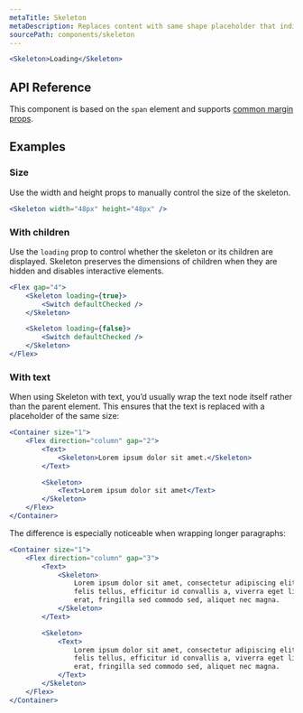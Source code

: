```yaml
---
metaTitle: Skeleton
metaDescription: Replaces content with same shape placeholder that indicates a loading state.
sourcePath: components/skeleton
---
```


```jsx live="true"
<Skeleton>Loading</Skeleton>
```

## API Reference

This component is based on the `span` element and supports [common margin props](/research/docs/overview/layout#margin-props).

<ThemesPropsTable defs="skeletonPropDefs" />

## Examples

### Size

Use the width and height props to manually control the size of the skeleton.

```jsx live="true"
<Skeleton width="48px" height="48px" />
```

### With children

Use the `loading` prop to control whether the skeleton or its children are displayed. Skeleton preserves the dimensions of children when they are hidden and disables interactive elements.

```jsx live="true"
<Flex gap="4">
	<Skeleton loading={true}>
		<Switch defaultChecked />
	</Skeleton>

	<Skeleton loading={false}>
		<Switch defaultChecked />
	</Skeleton>
</Flex>
```

### With text

When using Skeleton with text, you’d usually wrap the text node itself rather than the parent element. This ensures that the text is replaced with a placeholder of the same size:

```jsx live="true" line="4,7,9"
<Container size="1">
	<Flex direction="column" gap="2">
		<Text>
			<Skeleton>Lorem ipsum dolor sit amet.</Skeleton>
		</Text>

		<Skeleton>
			<Text>Lorem ipsum dolor sit amet</Text>
		</Skeleton>
	</Flex>
</Container>
```

The difference is especially noticeable when wrapping longer paragraphs:

```jsx live="true" line="4,8,11,17"
<Container size="1">
	<Flex direction="column" gap="3">
		<Text>
			<Skeleton>
				Lorem ipsum dolor sit amet, consectetur adipiscing elit. Pellentesque
				felis tellus, efficitur id convallis a, viverra eget libero. Nam magna
				erat, fringilla sed commodo sed, aliquet nec magna.
			</Skeleton>
		</Text>

		<Skeleton>
			<Text>
				Lorem ipsum dolor sit amet, consectetur adipiscing elit. Pellentesque
				felis tellus, efficitur id convallis a, viverra eget libero. Nam magna
				erat, fringilla sed commodo sed, aliquet nec magna.
			</Text>
		</Skeleton>
	</Flex>
</Container>
```
